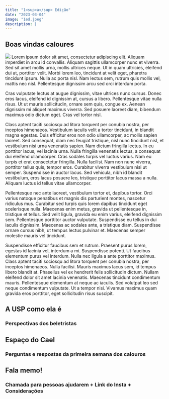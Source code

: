 ```yaml
---
title: "1<sup>a</sup> Edição"
date: "2023-03-04"
image: "1ed.jpeg"
description: |
---
```


## Boas vindas caloures

![](texto.jpeg){.imgpar} Lorem ipsum dolor sit amet, consectetur adipiscing elit. Aliquam imperdiet in arcu id convallis. Aliquam sagittis ullamcorper nunc et viverra. Sed sit amet mollis urna, mollis ultrices neque. Ut in quam ultricies, eleifend dui at, porttitor velit. Morbi lorem leo, tincidunt at velit eget, pharetra tincidunt ipsum. Nulla ac porta nisl. Nam lectus sem, rutrum quis mollis vel, mattis nec nisl. Pellentesque dignissim arcu sed orci interdum porta.

Cras vulputate lectus at augue dignissim, vitae ultrices nunc cursus. Donec eros lacus, eleifend id dignissim at, cursus a libero. Pellentesque vitae nulla risus. Ut ut mauris sollicitudin, ornare sem quis, congue ex. Aenean dignissim mi aliquet maximus viverra. Sed posuere laoreet diam, bibendum maximus odio dictum eget. Cras vel tortor nisl.

Class aptent taciti sociosqu ad litora torquent per conubia nostra, per inceptos himenaeos. Vestibulum iaculis velit a tortor tincidunt, in blandit magna egestas. Duis efficitur eros non odio ullamcorper, ac mollis sapien laoreet. Sed consequat, diam nec feugiat tristique, nisl nunc tincidunt nisl, et vestibulum nisi urna venenatis sapien. Nam dictum fringilla lectus. In eu porttitor lacus, vel lacinia urna. Nulla fringilla venenatis lectus, a consequat dui eleifend ullamcorper. Cras sodales turpis vel luctus varius. Nam eu turpis et erat consectetur fringilla. Nulla facilisi. Nam non nunc viverra, porttitor tellus quis, tempor eros. Curabitur viverra vestibulum nisi ut semper. Suspendisse in auctor lacus. Sed vehicula, nibh id blandit vestibulum, eros lacus posuere leo, tristique porttitor lacus massa a nulla. Aliquam luctus id tellus vitae ullamcorper.

Pellentesque nec ante laoreet, vestibulum tortor et, dapibus tortor. Orci varius natoque penatibus et magnis dis parturient montes, nascetur ridiculus mus. Curabitur sed turpis quis lorem dapibus tincidunt eget scelerisque nulla. Maecenas enim metus, gravida ut pellentesque in, tristique et tellus. Sed velit ligula, gravida eu enim varius, eleifend dignissim sem. Pellentesque porttitor auctor vulputate. Suspendisse eu tellus in dui iaculis dignissim. Maecenas ac sodales ante, a tristique diam. Suspendisse ornare cursus nibh, ut tempus lectus pulvinar et. Maecenas semper molestie mauris vel tincidunt.

Suspendisse efficitur faucibus sem et rutrum. Praesent purus lorem, egestas id lacinia vel, interdum a mi. Suspendisse potenti. Ut faucibus elementum purus vel interdum. Nulla nec ligula a ante porttitor maximus. Class aptent taciti sociosqu ad litora torquent per conubia nostra, per inceptos himenaeos. Nulla facilisi. Mauris maximus lacus sem, id tempus libero blandit at. Phasellus vel ex hendrerit felis sollicitudin dictum. Nullam eleifend dolor sit amet lacinia venenatis. Maecenas tincidunt condimentum mauris. Pellentesque elementum at neque ac iaculis. Sed volutpat leo sed neque condimentum vulputate. Ut a tempor nisi. Vivamus maximus quam gravida eros porttitor, eget sollicitudin risus suscipit.

## A USP como ela é

### Perspectivas dos beletristas

## Espaço do Cael

### Perguntas e respostas da primeira semana dos calouros

## <i class="bi bi-mic-fill"></i> Fala memo!

### Chamada para pessoas ajudarem + Link do Insta + Considerações
